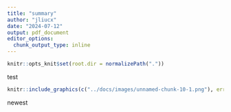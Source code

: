 ```yaml
---
title: "summary"
author: "jliucx"
date: "2024-07-12"
output: pdf_document
editor_options:
  chunk_output_type: inline
---
```


```r
knitr::opts_knit$set(root.dir = normalizePath("."))
```

test

```r
knitr::include_graphics(c("../docs/images/unnamed-chunk-10-1.png"), error = FALSE)
```

newest
